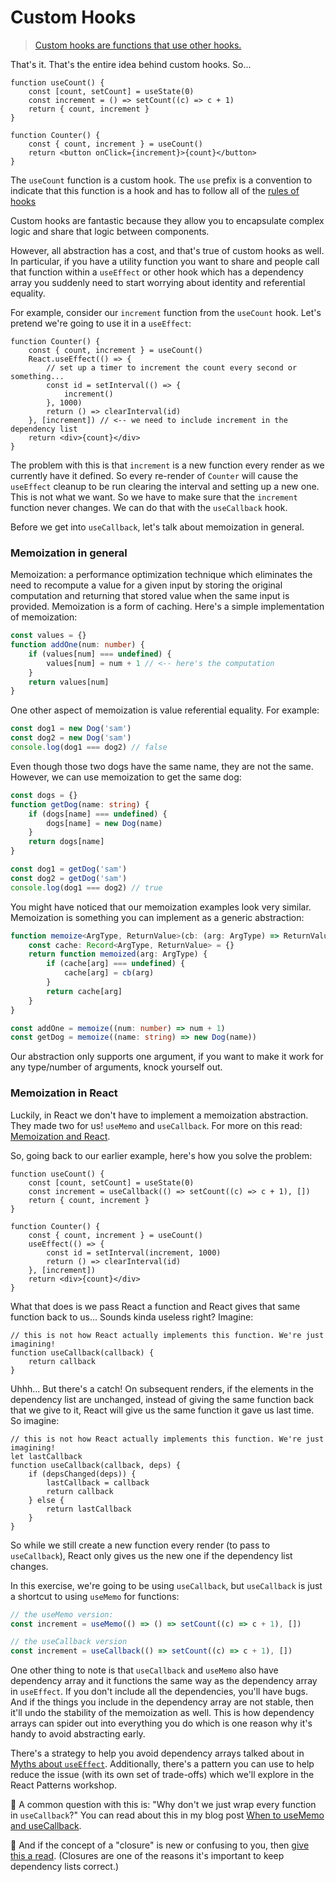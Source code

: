 # Custom Hooks

> [Custom hooks are functions that use other hooks.](https://twitter.com/kentcdodds/status/1763633880349987151)

That's it. That's the entire idea behind custom hooks. So...

```tsx
function useCount() {
	const [count, setCount] = useState(0)
	const increment = () => setCount((c) => c + 1)
	return { count, increment }
}

function Counter() {
	const { count, increment } = useCount()
	return <button onClick={increment}>{count}</button>
}
```

The `useCount` function is a custom hook. The `use` prefix is a convention to
indicate that this function is a hook and has to follow all of the
[rules of hooks](https://react.dev/warnings/invalid-hook-call-warning)

Custom hooks are fantastic because they allow you to encapsulate complex logic
and share that logic between components.

However, all abstraction has a cost, and that's true of custom hooks as well.
In particular, if you have a utility function you want to share and people call
that function within a `useEffect` or other hook which has a dependency array
you suddenly need to start worrying about identity and referential equality.

For example, consider our `increment` function from the `useCount` hook. Let's
pretend we're going to use it in a `useEffect`:

```tsx
function Counter() {
	const { count, increment } = useCount()
	React.useEffect(() => {
		// set up a timer to increment the count every second or something...
		const id = setInterval(() => {
			increment()
		}, 1000)
		return () => clearInterval(id)
	}, [increment]) // <-- we need to include increment in the dependency list
	return <div>{count}</div>
}
```

The problem with this is that `increment` is a new function every render as we
currently have it defined. So every re-render of `Counter` will cause the
`useEffect` cleanup to be run clearing the interval and setting up a new one.
This is not what we want. So we have to make sure that the `increment` function
never changes. We can do that with the `useCallback` hook.

Before we get into `useCallback`, let's talk about memoization in general.

### Memoization in general

Memoization: a performance optimization technique which eliminates the need to
recompute a value for a given input by storing the original computation and
returning that stored value when the same input is provided. Memoization is a
form of caching. Here's a simple implementation of memoization:

```typescript
const values = {}
function addOne(num: number) {
	if (values[num] === undefined) {
		values[num] = num + 1 // <-- here's the computation
	}
	return values[num]
}
```

One other aspect of memoization is value referential equality. For example:

```typescript
const dog1 = new Dog('sam')
const dog2 = new Dog('sam')
console.log(dog1 === dog2) // false
```

Even though those two dogs have the same name, they are not the same. However,
we can use memoization to get the same dog:

```typescript
const dogs = {}
function getDog(name: string) {
	if (dogs[name] === undefined) {
		dogs[name] = new Dog(name)
	}
	return dogs[name]
}

const dog1 = getDog('sam')
const dog2 = getDog('sam')
console.log(dog1 === dog2) // true
```

You might have noticed that our memoization examples look very similar.
Memoization is something you can implement as a generic abstraction:

```typescript
function memoize<ArgType, ReturnValue>(cb: (arg: ArgType) => ReturnValue) {
	const cache: Record<ArgType, ReturnValue> = {}
	return function memoized(arg: ArgType) {
		if (cache[arg] === undefined) {
			cache[arg] = cb(arg)
		}
		return cache[arg]
	}
}

const addOne = memoize((num: number) => num + 1)
const getDog = memoize((name: string) => new Dog(name))
```

Our abstraction only supports one argument, if you want to make it work for any
type/number of arguments, knock yourself out.

### Memoization in React

Luckily, in React we don't have to implement a memoization abstraction. They
made two for us! `useMemo` and `useCallback`. For more on this read:
[Memoization and React](https://epicreact.dev/memoization-and-react).

So, going back to our earlier example, here's how you solve the problem:

```tsx lines=3
function useCount() {
	const [count, setCount] = useState(0)
	const increment = useCallback(() => setCount((c) => c + 1), [])
	return { count, increment }
}

function Counter() {
	const { count, increment } = useCount()
	useEffect(() => {
		const id = setInterval(increment, 1000)
		return () => clearInterval(id)
	}, [increment])
	return <div>{count}</div>
}
```

What that does is we pass React a function and React gives that same function
back to us... Sounds kinda useless right? Imagine:

```tsx
// this is not how React actually implements this function. We're just imagining!
function useCallback(callback) {
	return callback
}
```

Uhhh... But there's a catch! On subsequent renders, if the elements in the
dependency list are unchanged, instead of giving the same function back that we
give to it, React will give us the same function it gave us last time. So
imagine:

```tsx
// this is not how React actually implements this function. We're just imagining!
let lastCallback
function useCallback(callback, deps) {
	if (depsChanged(deps)) {
		lastCallback = callback
		return callback
	} else {
		return lastCallback
	}
}
```

So while we still create a new function every render (to pass to `useCallback`),
React only gives us the new one if the dependency list changes.

In this exercise, we're going to be using `useCallback`, but `useCallback` is
just a shortcut to using `useMemo` for functions:

```typescript
// the useMemo version:
const increment = useMemo(() => () => setCount((c) => c + 1), [])

// the useCallback version
const increment = useCallback(() => setCount((c) => c + 1), [])
```

One other thing to note is that `useCallback` and `useMemo` also have dependency
array and it functions the same way as the dependency array in `useEffect`. If
you don't include all the dependencies, you'll have bugs. And if the things you
include in the dependency array are not stable, then it'll undo the stability
of the memoization as well. This is how dependency arrays can spider out into
everything you do which is one reason why it's handy to avoid abstracting early.

There's a strategy to help you avoid dependency arrays talked about in
[Myths about `useEffect`](https://epicreact.dev/myths-about-useeffect).
Additionally, there's a pattern you can use to help reduce the issue (with its
own set of trade-offs) which we'll explore in the React Patterns workshop.

🦉 A common question with this is: "Why don't we just wrap every function in
`useCallback`?" You can read about this in my blog post
[When to useMemo and useCallback](https://kentcdodds.com/blog/usememo-and-usecallback).

🦉 And if the concept of a "closure" is new or confusing to you, then
[give this a read](https://mdn.io/closure). (Closures are one of the reasons
it's important to keep dependency lists correct.)
